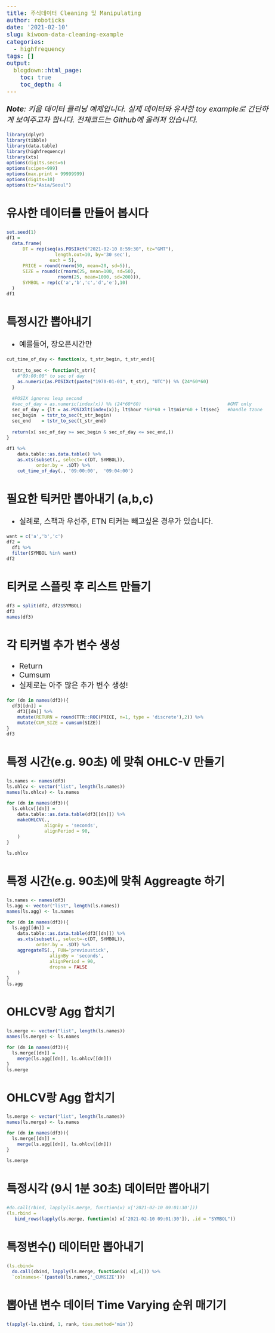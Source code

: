 ```yaml
---
title: 주식데이터 Cleaning 및 Manipulating
author: roboticks
date: '2021-02-10'
slug: kiwoom-data-cleaning-example
categories:
  - highfrequency
tags: []
output:
  blogdown::html_page:
    toc: true
    toc_depth: 4
---
```



<style type="text/css">

body, td {
   font-size: 20px;
}
code.r{
  font-size: 12px;
}
pre {
  font-size: 18px
}
</style>

*__Note__: 키움 데이터 클리닝 예제입니다. 실제 데이터와 유사한 toy example로 간단하게 보여주고자 합니다. 전체코드는 Github에 올려져 있습니다.*

```r
library(dplyr)
library(tibble)
library(data.table)
library(highfrequency)
library(xts)
options(digits.secs=6)
options(scipen=999)
options(max.print = 99999999)
options(digits=10)
options(tz="Asia/Seoul")
```

## 유사한 데이터를 만들어 봅시다
```r
set.seed(1)
df1 =
  data.frame(
      DT = rep(seq(as.POSIXct("2021-02-10 8:59:30", tz="GMT"), 
                  length.out=10, by='30 sec'),
                each = 5),
      PRICE = round(rnorm(50, mean=20, sd=5)),
      SIZE = round(c(rnorm(25, mean=100, sd=50),
                   rnorm(25, mean=1000, sd=200))),
      SYMBOL = rep(c('a','b','c','d','e'),10)
  )
df1
```

## 특정시간 뽑아내기

- 예를들어, 장오픈시간만

```r
cut_time_of_day <- function(x, t_str_begin, t_str_end){
  
  tstr_to_sec <- function(t_str){
    #"09:00:00" to sec of day
    as.numeric(as.POSIXct(paste("1970-01-01", t_str), "UTC")) %% (24*60*60)
  }
  
  #POSIX ignores leap second
  #sec_of_day = as.numeric(index(x)) %% (24*60*60)                                #GMT only
  sec_of_day = {lt = as.POSIXlt(index(x)); lt$hour *60*60 + lt$min*60 + lt$sec}   #handle tzone
  sec_begin  = tstr_to_sec(t_str_begin)
  sec_end    = tstr_to_sec(t_str_end)
  
  return(x[ sec_of_day >= sec_begin & sec_of_day <= sec_end,])
}

df1 %>% 
    data.table::as.data.table() %>%
    as.xts(subset(., select=-c(DT, SYMBOL)), 
           order.by = .$DT) %>%
    cut_time_of_day(., '09:00:00',	'09:04:00')
```


## 필요한 틱커만 뽑아내기 (a,b,c)

- 실례로, 스팩과 우선주, ETN 티커는 빼고싶은 경우가 있습니다.

```r
want = c('a','b','c')
df2 = 
  df1 %>%
  filter(SYMBOL %in% want)
df2
```

## 티커로 스플릿 후 리스트 만들기

```r
df3 = split(df2, df2$SYMBOL)
df3
names(df3)
```

## 각 티커별 추가 변수 생성

- Return
- Cumsum
- 실제로는 아주 많은 추가 변수 생성!

```r
for (dn in names(df3)){
  df3[[dn]] =
    df3[[dn]] %>%
    mutate(RETURN = round(TTR::ROC(PRICE, n=1, type = 'discrete'),2)) %>%
    mutate(CUM_SIZE = cumsum(SIZE))
}
df3
```

## 특정 시간(e.g. 90초) 에 맞춰 OHLC-V 만들기

```r
ls.names <- names(df3)
ls.ohlcv <- vector("list", length(ls.names))
names(ls.ohlcv) <- ls.names

for (dn in names(df3)){
  ls.ohlcv[[dn]] =
    data.table::as.data.table(df3[[dn]]) %>%
    makeOHLCV(.,
              alignBy = 'seconds',
              alignPeriod = 90,
    )
}

ls.ohlcv
```

## 특정 시간(e.g. 90초)에 맞춰 Aggreagte 하기

```r
ls.names <- names(df3)
ls.agg <- vector("list", length(ls.names))
names(ls.agg) <- ls.names

for (dn in names(df3)){
  ls.agg[[dn]] =
    data.table::as.data.table(df3[[dn]]) %>%
    as.xts(subset(., select=-c(DT, SYMBOL)), 
           order.by = .$DT) %>%
    aggregateTS(., FUN='previoustick',
                alignBy = 'seconds',
                alignPeriod = 90,
                dropna = FALSE
    )
}
ls.agg
```

## OHLCV랑 Agg 합치기

```r
ls.merge <- vector("list", length(ls.names))
names(ls.merge) <- ls.names

for (dn in names(df3)){
  ls.merge[[dn]] =
    merge(ls.agg[[dn]], ls.ohlcv[[dn]])
}
ls.merge
```

## OHLCV랑 Agg 합치기

```r
ls.merge <- vector("list", length(ls.names))
names(ls.merge) <- ls.names

for (dn in names(df3)){
  ls.merge[[dn]] =
    merge(ls.agg[[dn]], ls.ohlcv[[dn]])
}

ls.merge
```

## 특정시각 (9시 1분 30초) 데이터만 뽑아내기
```r
#do.call(rbind, lapply(ls.merge, function(x) x['2021-02-10 09:01:30']))
(ls.rbind = 
   bind_rows(lapply(ls.merge, function(x) x['2021-02-10 09:01:30']), .id = "SYMBOL"))
```


## 특정변수() 데이터만 뽑아내기

```r
(ls.cbind=
  do.call(cbind, lapply(ls.merge, function(x) x[,4])) %>%
  `colnames<-`(paste0(ls.names,'_CUMSIZE')))
```

## 뽑아낸 변수 데이터 Time Varying 순위 매기기

```r
t(apply(-ls.cbind, 1, rank, ties.method='min'))
```





